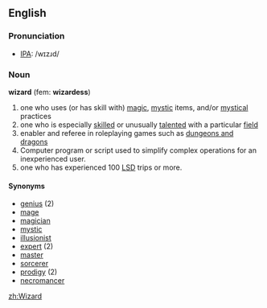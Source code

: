 ==English==

===Pronunciation===
* [[IPA]]: /wɪzɹd/

===Noun===
'''wizard''' (fem: '''wizardess''')

# one who uses (or has skill with) [[magic]], [[mystic]] items, and/or [[mystical]] practices
# one who is especially [[skill]]ed or unusually [[talent]]ed with a particular [[field]]
# enabler and referee in roleplaying games such as [[dungeons and dragons]]
# Computer program or script used to simplify complex operations for an inexperienced user.
# one who has experienced 100 [[LSD]] trips or more.

====Synonyms====
*[[genius]] (2)
*[[mage]]
*[[magician]]
*[[mystic]]
*[[illusionist]]
*[[expert]] (2)
*[[master]]
*[[sorcerer]]
*[[prodigy]] (2)
*[[necromancer]]

[[zh:Wizard]]